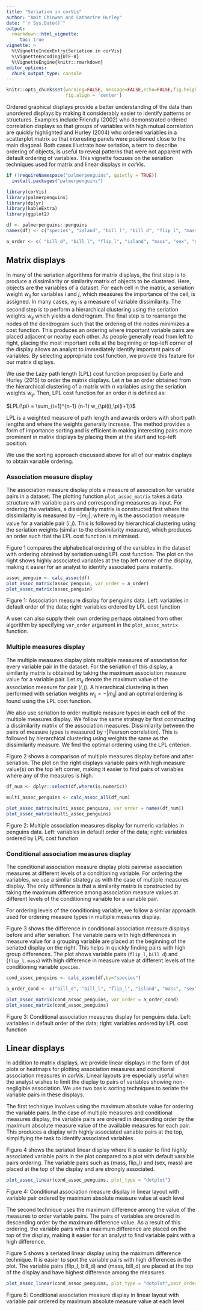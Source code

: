 ```yaml
---
title: "Seriation in corVis"
author: "Amit Chinwan and Catherine Hurley"
date: "`r Sys.Date()`"
output:
  rmarkdown::html_vignette:
     toc: true
vignette: >
  %\VignetteIndexEntry{Seriation in corVis}
  %\VignetteEncoding{UTF-8}
  %\VignetteEngine{knitr::rmarkdown}
editor_options: 
  chunk_output_type: console
---
```


```r
knitr::opts_chunk$set(warning=FALSE, message=FALSE,echo=FALSE,fig.height = 5, fig.width = 5,
                      fig.align = 'center')
```

Ordered graphical displays provide a better understanding of the data than unordered displays by making it considerably easier to identify patterns or structures. Examples include Friendly (2002) who demonstrated ordered correlation displays so that groups of variables with high mutual correlation are quickly highlighted and Hurley (2004) who ordered variables in a scatterplot matrix so that interesting panels were positioned close to the main diagonal. Both cases illustrate how seriation, a term to describe ordering of objects, is useful to reveal patterns that were not apparent with default ordering of variables. This vignette focuses on the seriation techniques used for matrix and linear displays in _corVis_.


```r
if (!requireNamespace("palmerpenguins", quietly = TRUE))
  install.packages("palmerpenguins")

library(corVis)
library(palmerpenguins)
library(dplyr)
library(kableExtra)
library(ggplot2)

df <- palmerpenguins::penguins
names(df) <- c("species", "island", "bill_l", "bill_d", "flip_l", "mass", "sex", "year")

a_order <- c( "bill_d", "bill_l", "flip_l", "island", "mass", "sex", "species", "year")
```


## Matrix displays

In many of the seriation algorithms for matrix displays, the first step is to produce a dissimilarity or similarity matrix of objects to be clustered. Here, objects are the variables of a dataset. For each cell in the matrix, a seriation weight $w_{ij}$ for variables $i$ and $j$, which measures the importance of the cell, is assigned. In many cases, $w_{ij}$ is a measure of variable dissimilarity. The second step is to perform a hierarchical clustering using the seriation weights $w_{ij}$ which yields a dendrogram. The final step is to rearrange the nodes of the dendrogram such that the ordering of the nodes minimizes a cost function. This produces an ordering where important variable pairs are placed adjacent or nearby each other. As people generally read from left to right, placing the most important cells at the beginning or top-left corner of the display allows an analyst to immediately identify important pairs of variables. By selecting appropriate cost function, we provide this feature for our matrix displays.

We use the Lazy path length (LPL) cost function proposed by Earle and Hurley (2015) to order the matrix displays. Let $\pi$ be an order obtained from the hierarchical clustering of a matrix with n variables using the seriation weights $w_{ij}$. Then, LPL cost function for an order $\pi$ is defined as:

$LPL(\pi) = \sum_{i=1}^{n-1} (n-1) w_{\pi(i),\pi(i+1)}$

LPL is a weighted measure of path length and awards orders with short path lengths and where the weights generally increase. The method provides a form of importance sorting and is efficient in making interesting pairs more prominent in matrix displays by placing them at the start and top-left position.

<!-- We use seriation algorithm from Earle and Hurley (2015) to achieve this for our displays. The first step is to perform hierarchical clustering of a dissimilarity matrix (either for association measure display, multiple measures display or conditional measure display). This yields a dendrogram with an ordering where highly similar variables, depending on the display, are nearby. When used in a matrix display, this ordering brings similar variables close to the diagonal. In order to put these variables on the top-left corner we need an additional sorting step. This step uses seriation weights $w_{ij}$, where $w_{ij}$ measures the importance of comparison for variables $(i,j)$ and a cost function, where the main goal is to find a dendrogram ordering which minimizes the cost function. The cost function we use in _corVis_ is lazy path length (LPL) which is a variant of travelling salesman problem and rewards a short path with increasing weights.  -->

We use the sorting approach discussed above for all of our matrix displays to obtain variable ordering.

### Association measure display

The association measure display plots a measure of association for variable pairs in a dataset. The plotting function `plot_assoc_matrix` takes a data structure with variable pairs and corresponding measures as input. For ordering the variables, a dissimilarity matrix is constructed first where the dissimilarity is measured by $-|m_{ij}|$, where $m_{ij}$ is the association measure value for a variable pair $(i,j)$. This is followed by hierarchical clustering using the seriation weights (similar to the dissimilarity measure), which produces an order such that the LPL cost function is minimised.  

Figure 1 compares the alphabetical ordering of the variables in the dataset with ordering obtained by seriation using LPL cost function. The plot on the right shows highly associated variables at the top left corner of the display, making it easier for an analyst to identify associated pairs instantly.

```r
assoc_penguin <- calc_assoc(df)
plot_assoc_matrix(assoc_penguin, var_order = a_order)
plot_assoc_matrix(assoc_penguin)
```

Figure 1: Association measure display for penguins data. Left: variables in default order of the data; right: variables ordered by LPL cost function

A user can also supply their own ordering perhaps obtained from other algorithm by specifying `var_order` argument in the `plot_assoc_matrix` function.

### Multiple measures display

The multiple measures display plots multiple measures of association for every variable pair in the dataset. For the seriation of this display, a similarity matrix is obtained by taking the maximum association measure value for a variable pair. Let $m_{ij}$ denote the maximum value of the association measure for pair $(i,j)$. A hierarchical clustering is then performed with seriation weights $w_{ij} = - |m_{ij}|$ and an optimal ordering is found using the LPL cost function. 

We also use seriation to order multiple measure types in each cell of the multiple measures display. We follow the same strategy by first constructing a dissimilarity matrix of the association measures. Dissimilarity between the pairs of measure types is measured by -|Pearson correlation|. This is followed by hierarchical clustering using weights the same as the dissimilarity measure. We find the optimal ordering using the LPL criterion. 

Figure 2 shows a comparison of multiple measures display before and after seriation. The plot on the right displays variable pairs with high measure value(s) on the top left corner, making it easier to find pairs of variables where any of the measures is high.

```r
df_num <- dplyr::select(df,where(is.numeric))

multi_assoc_penguins <- calc_assoc_all(df_num)

plot_assoc_matrix(multi_assoc_penguins, var_order = names(df_num))
plot_assoc_matrix(multi_assoc_penguins)
```

Figure 2: Multiple association measures display for numeric variables in penguins data. Left: variables in default order of the data; right: variables ordered by LPL cost function


### Conditional association measures display

The conditional association measure display plots pairwise association measures at different levels of a conditioning variable. For ordering the variables, we use a similar strategy as with the case of multiple measures display. The only difference is that a similarity matrix is constructed by taking the maximum difference among association measure values at different levels of the conditioning variable for a variable pair.

For ordering levels of the conditioning variable, we follow a similar approach used for ordering measure types in multiple measures display. 

Figure 3 shows the difference in conditional association measure displays before and after seriation. The variable pairs with high differences in measure value for a grouping variable are placed at the beginning of the seriated display on the right. This helps in quickly finding pairs with high group differences. The plot shows variable pairs (`flip_l`, `bill_d`) and (`flip_l`, `mass`) with high difference in measure value at different levels of the conditioning variable `species`.
```r
cond_assoc_penguins <- calc_assoc(df,by="species")

a_order_cond <- c("bill_d", "bill_l", "flip_l", "island", "mass", "sex", "year")

plot_assoc_matrix(cond_assoc_penguins, var_order = a_order_cond)
plot_assoc_matrix(cond_assoc_penguins)
```

Figure 3: Conditional association measures display for penguins data. Left: variables in default order of the data; right: variables ordered by LPL cost function


## Linear displays

In addition to matrix displays, we provide linear displays in the form of dot plots or heatmaps for plotting association measures and conditional association measures in _corVis_. Linear layouts are especially useful when the analyst wishes to limit the display to pairs of variables showing non-negligible association. We use two basic sorting techniques to seriate the variable pairs in these displays.

The first technique involves using the maximum absolute value for ordering the variable pairs. In the case of multiple measures and conditional measures display, the variable pairs are ordered in descending order by the maximum absolute measure value of the available measures for each pair. This produces a display with highly associated variable pairs at the top, simplifying the task to identify associated variables.

Figure 4 shows the seriated linear display where it is easier to find highly associated variable pairs in the plot compared to a plot with default varaible pairs ordering. The variable pairs such as (mass, flip_l) and (sex, mass) are placed at the top of the display and are strongly associated.

```r
plot_assoc_linear(cond_assoc_penguins, plot_type = "dotplot")
```

Figure 4: Conditional association measure display in linear layout with variable pair ordered by maximum absolute measure value at each level


The second technique uses the maximum difference among the value of the measures to order variable pairs. The pairs of variables are ordered in descending order by the maximum difference value. As a result of this ordering, the variable pairs with a maximum difference are placed on the top of the display, making it easier for an analyst to find variable pairs with a high difference.

Figure 5 shows a seriated linear display using the maximum difference technique. It is easier to spot the variable pairs with high differences in the plot. The variable pairs (flip_l, bill_d) and (mass, bill_d) are placed at the top of the display and have highest difference among the measures.
```r
plot_assoc_linear(cond_assoc_penguins, plot_type = "dotplot",pair_order = "max_diff")
```

Figure 5: Conditional association measure display in linear layout with variable pair ordered by maximum absolute measure value at each level

